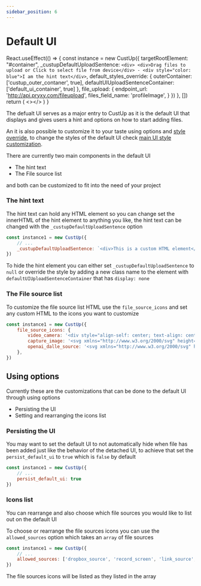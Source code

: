 ```yaml
---
sidebar_position: 6
---
```


# Default UI

  
  React.useEffect(() => {
    const instance = new CustUp({
      targetRootElement: "#container",
      _custupDefaultUploadSentence: `<div>
      <div>Drag files to upload or Click to select file from device</div> - <div style="color: blue">I am the hint text</div>`,
      default_styles_override: {
        outerContainer: ['custup_outer_contaner', true],
        defaultUIUploadSentenceContainer: ['default_ui_container', true]
      },
      file_upload: {
          endpoint_url: 'http://api.pryxy.com/fileupload',
          files_field_name: 'profileImage',
      }
    })
  }, [])
  return (
    <></>
  )
}

<div id="container" style={{marginBottom: 10, width: '100%', display: 'flex', justifyContent: 'center'}}></div>

<CustUpUI />  
  
The defualt UI serves as a major entry to CustUp as it is the default UI that displays and gives users a hint and options on how to start adding files.  
  
An it is also possible to customize it to your taste using options and [style override](/docs/customization/main-ui.md), to change the styles of the default UI check [main UI style customization](/docs/customization/main-ui.md).  
  
There are currently two main components in the default UI

- The hint text
- The File source list

and both can be customized to fit into the need of your project

### The hint text

The hint text can hold any HTML element so you can change set the innerHTML of the hint element to anything you like, the hint text can be changed with the `_custupDefaultUploadSentence` option

```js
const instance1 = new CustUp({
    // ...
    _custupDefaultUploadSentence: `<div>This is a custom HTML element</div>`
})
```

To hide the hint element you can either set `_custupDefaultUploadSentence` to `null` or override the style by adding a new class name to the element with `defaultUIUploadSentenceContainer` that has `display: none`

### The File source list

To customize the file source list HTML use the `file_source_icons` and set any custom HTML to the icons you want to customize

```js
const instance1 = new CustUp({
    file_source_icons: {
        video_camera: '<div style="align-self: center; text-align: center;">V</div>',
        capture_image: '<svg xmlns="http://www.w3.org/2000/svg" height="24" viewBox="0 -960 960 960" width="24"><path d="M456-600h320q-27-69-82.5-118.5T566-788L456-600Zm-92 80 160-276q-11-2-22-3t-22-1q-66 0-123 25t-101 67l108 188ZM170-400h218L228-676q-32 41-50 90.5T160-480q0 21 2.5 40.5T170-400Zm224 228 108-188H184q27 69 82.5 118.5T394-172Zm86 12q66 0 123-25t101-67L596-440 436-164q11 2 21.5 3t22.5 1Zm252-124q32-41 50-90.5T800-480q0-21-2.5-40.5T790-560H572l160 276ZM480-480Zm0 400q-82 0-155-31.5t-127.5-86Q143-252 111.5-325T80-480q0-83 31.5-155.5t86-127Q252-817 325-848.5T480-880q83 0 155.5 31.5t127 86q54.5 54.5 86 127T880-480q0 82-31.5 155t-86 127.5q-54.5 54.5-127 86T480-80Z"/></svg>',
        openai_dalle_source: '<svg xmlns="http://www.w3.org/2000/svg" height="24" viewBox="0 -960 960 960" width="24"><path d="M560-32v-80q117 0 198.5-81.5T840-392h80q0 75-28.5 140.5t-77 114q-48.5 48.5-114 77T560-32Zm0-160v-80q50 0 85-35t35-85h80q0 83-58.5 141.5T560-192ZM222-57q-15 0-30-6t-27-17L23-222q-11-12-17-27t-6-30q0-16 6-30.5T23-335l127-127q23-23 57-23.5t57 22.5l50 50 28-28-50-50q-23-23-23-56t23-56l57-57q23-23 56.5-23t56.5 23l50 50 28-28-50-50q-23-23-23-56.5t23-56.5l127-127q12-12 27-18t30-6q15 0 29.5 6t26.5 18l142 142q12 11 17.5 25.5T895-730q0 15-5.5 30T872-673L745-546q-23 23-56.5 23T632-546l-50-50-28 28 50 50q23 23 22.5 56.5T603-405l-56 56q-23 23-56.5 23T434-349l-50-50-28 28 50 50q23 23 22.5 57T405-207L278-80q-11 11-25.5 17T222-57Zm0-79 42-42-142-142-42 42 142 142Zm85-85 42-42-142-142-42 42 142 142Zm184-184 56-56-142-142-56 56 142 142Zm198-198 42-42-142-142-42 42 142 142Zm85-85 42-42-142-142-42 42 142 142ZM448-504Z"/></svg>'
    },
})
```

## Using options

Currently these are the customizations that can be done to the default UI through using options

- Persisting the UI
- Setting and rearranging the icons list

### Persisting the UI

You may want to set the default UI to not automatically hide when file has been added just like the behavior of the detached UI, to achieve that set the `persist_default_ui` to `true` which is `false` by default

```js
const instance1 = new CustUp({
    // ...
    persist_default_ui: true
})
```

### Icons list

You can rearrange and also choose which file sources you would like to list out on the default UI  
  
To choose or rearrange the file sources icons you can use the `allowed_sources` option which takes an `array` of file sources

```js
const instance1 = new CustUp({
    // ...
    allowed_sources: ['dropbox_source', 'record_screen', 'link_source', 'google_drive_source'],
})
```

The file sources icons will be listed as they listed in the array

